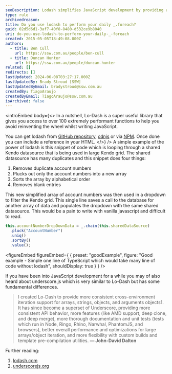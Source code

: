 ```yaml
---
seoDescription: Lodash simplifies JavaScript development by providing a vast array of performant functions to avoid reinventing the wheel, making daily tasks more efficient.
type: rule
archivedreason:
title: Do you use lodash to perform your daily _.foreach?
guid: 02d5d6d1-3af7-40f8-8480-d532ce9b8040
uri: do-you-use-lodash-to-perform-your-daily-_-foreach
created: 2015-05-05T18:49:08.000Z
authors:
  - title: Ben Cull
    url: https://ssw.com.au/people/ben-cull
  - title: Duncan Hunter
    url: https://ssw.com.au/people/duncan-hunter
related: []
redirects: []
lastUpdated: 2024-06-08T03:27:17.000Z
lastUpdatedBy: Brady Stroud [SSW]
lastUpdatedByEmail: bradystroud@ssw.com.au
createdBy: TiagoAraujo
createdByEmail: TiagoAraujo@ssw.com.au
isArchived: false
---
```


<introEmbed
  body={<>
In a nutshell, Lo-Dash is a super useful library that gives you access to over 100 extremely performant functions to help you avoid reinventing the wheel whilst writing JavaScript.

You can get lodash from [GitHub repository](https://github.com/lodash/lodash), [cdnjs](https://cdnjs.com/libraries/lodash.js) or via [NPM](https://www.npmjs.com/package/lodash). Once done you can include a reference in your HTML.
  </>}
/>
A simple example of the power of lodash is this snippet of code which is looping through a shared Kendo datasource that is being used in large Kendo grid. The shared datasource has many duplicates and this snippet does four things:

1. Removes duplicate account numbers
2. Plucks out only the account numbers into a new array
3. Sorts the array by alphabetical order
4. Removes blank entries

This new simplified array of account numbers was then used in a dropdown to filter the Kendo grid. This single line saves a call to the database for another array of data and populates the dropdown with the same shared datasource. This would be a pain to write with vanilla javascript and difficult to read.

```js
this.accountNumberDropDownData = _.chain(this.sharedDataSource)
  .pluck("AccountNumber")
  .uniq()
  .sortBy()
  .value();
```

<figureEmbed figureEmbed={ {
  preset: "goodExample",
  figure: "Good example - Simple one line of TypeScript which would take many line of code without lodash",
  shouldDisplay: true
} } />


If you have been into JavaScript development for a while you may of also heard about underscore.js which is very similar to Lo-Dash but has some fundamental differences.

> I created Lo-Dash to provide more consistent cross-environment iteration support for arrays, strings, objects, and arguments objects1. It has since become a superset of Underscore, providing more consistent API behavior, more features (like AMD support, deep clone, and deep merge), more thorough documentation and unit tests (tests which run in Node, Ringo, Rhino, Narwhal, PhantomJS, and browsers), better overall performance and optimizations for large arrays/object iteration, and more flexibility with custom builds and template pre-compilation utilities.
> **— John-David Dalton**

Further reading:

1. [lodash.com](https://lodash.com/)
2. [underscorejs.org](http://underscorejs.org/)
